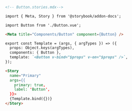 ```md
<!-- Button.stories.mdx-->

import { Meta, Story } from '@storybook/addon-docs';

import Button from './Button.vue';

<Meta title="Components/Button" component={Button} />

export const Template = (args, { argTypes }) => ({
  props: Object.keys(argTypes),
  components: { Button },
  template: `<Button v-bind="$props" v-on="$props" />`,
});

<Story
  name="Primary"
  args={{
    primary: true,
    label: 'Button',
  }}>
  {Template.bind({})}
</Story>
```